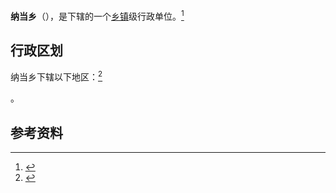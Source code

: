 {{中国乡级行政区|54/23/28/206/000}}

'''纳当乡'''（{{bo|z=སྣར་ཐང་}}），是{{PRC admin/fullname|54/23/28/206/000|3}}下辖的一个[[乡镇|乡镇]]级行政单位。<ref>{{PRC admin/ref sgc|{{PRC admin/parent|54/23/28/206/000}}}}</ref>

== 行政区划 ==

纳当乡下辖以下地区：<ref>{{PRC admin/ref sgc|54/23/28/206/000}}</ref>

{{PRC admin/children|54/23/28/206/000}}。

== 参考资料 ==

{{reflist}}

{{行政区划小作品}}
{{PRC admin/navcat|54/23/28/206/000}}